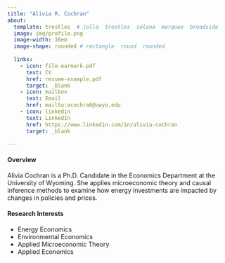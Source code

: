 ```yaml
---
title: "Alivia R. Cochran" 
about:
  template: trestles  # jolla  trestles  solana  marquee  broadside
  image: img/profile.png
  image-width: 16em
  image-shape: rounded # rectangle  round  rounded
  
  links:
    - icon: file-earmark-pdf
      text: CV
      href: resume-example.pdf
      target: _blank
    - icon: mailbox
      text: Email
      href: mailto:acochra6@uwyo.edu
    - icon: linkedin
      text: LinkedIn
      href: https://www.linkedin.com/in/alivia-cochran
      target: _blank

---
```



#### Overview
Alivia Cochran is a Ph.D. Candidate in the Economics Department at the University of Wyoming. She applies microeconomic theory and causal inference methods to examine how energy investments are impacted by changes in policies and prices.

#### Research Interests
- Energy Economics
- Environmental Economics
- Applied Microeconomic Theory
- Applied Economics
